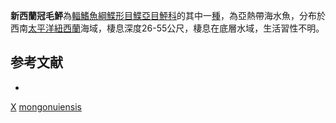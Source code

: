 {{Speciesbox
| taxon = Lophonectes mongonuiensis
| binomial_authority = {{le|查爾斯·塔特·里根|Charles Tate Regan|Regan}}, 1914
| image = Lophonectes mongonuiensis.jpg
| image_width = 250px
| image_caption = 新西蘭冠毛鮃
| status = NE
| status_system = IUCN3.1
| synonyms = *''Arnoglossus mongonuiensis'', <small>Regan, 1914</small>
}}

'''新西蘭冠毛鮃'''為[[輻鰭魚綱|輻鰭魚綱]][[鰈形目|鰈形目]][[鰈亞目|鰈亞目]][[鮃科|鮃科]]的其中一[[種|種]]，為亞熱帶海水魚，分布於西南[[太平洋|太平洋]][[紐西蘭|紐西蘭]]海域，棲息深度26-55公尺，棲息在底層水域，生活習性不明。

==参考文献==
*{{FishBase_species|genus=Lophonectes|species=mongonuiensis|year=2014|month=4}}

{{Taxonbar}}
[[Category:1914年描述的鱼类|X]]
[[Category:冠毛鮃屬|mongonuiensis]]


{{魚類小作品}}